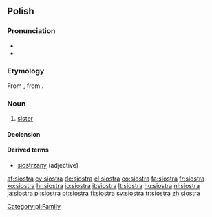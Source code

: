 ==Polish==

===Pronunciation===
* {{IPA|lang=pl|/ˈɕɔstra/}}
* {{audio|siostra.ogg|audio}}

===Etymology===
From {{proto|Slavic|sestra|lang=pl}}, from {{proto|Indo-European|swésōr|lang=pl}}.

===Noun===
{{infl|pl|noun|g=f}}

# [[sister]]

====Declension====
{{pl-decl-noun
|siostra|siostry
|siostry|sióstr
|siostrze|siostrom
|siostrę|siostry
|siostrą|siostrami
|siostrze|siostrach
|siostro|siostry
}}

====Derived terms====
* [[siostrzany]] (adjective)

[[Category:pl:Family]]

[[af:siostra]]
[[cy:siostra]]
[[de:siostra]]
[[el:siostra]]
[[eo:siostra]]
[[fa:siostra]]
[[fr:siostra]]
[[ko:siostra]]
[[hr:siostra]]
[[io:siostra]]
[[it:siostra]]
[[lt:siostra]]
[[hu:siostra]]
[[nl:siostra]]
[[ja:siostra]]
[[pl:siostra]]
[[pt:siostra]]
[[fi:siostra]]
[[sv:siostra]]
[[tr:siostra]]
[[zh:siostra]]